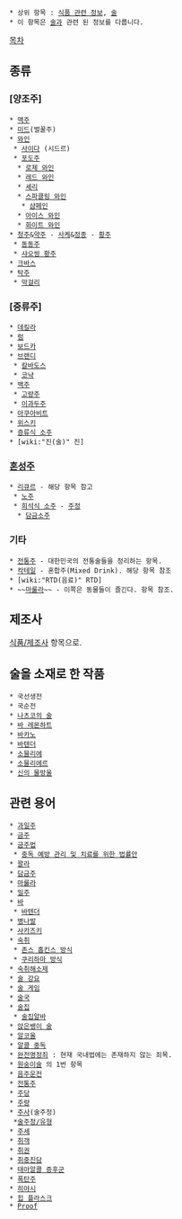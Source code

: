  * 상위 항목 : [[식품 관련 정보]], [[술]]
 * 이 항목은 [[술]]과 관련 된 정보를 다룹니다.

[[목차]]
== 종류 ==
=== [양조주] ===
 * [[맥주]]
 * [[미드]](벌꿀주)
 * [[와인]]
  * [[사이다]] (시드르)
  * [[포도주]]
   * [[로제 와인]]
   * [[레드 와인]]
   * [[셰리]]
   * [[스파클링 와인]]
    * [[샴페인]]
   * [[아이스 와인]]
   * [[화이트 와인]]
 * [[청주]]&[[약주]] - [[사케]]&[[정종]] - [[황주(중국술)|황주]]
  * [[동동주]]
  * [[샤오씽 황주]]
 * [[크바스]]
 * [[탁주]]
  * [[막걸리]]

=== [증류주] ===
 * [[데킬라]]
 * [[럼]]
 * [[보드카]]
 * [[브랜디]]
  * [[칼바도스]]
  * [[코냑]]
 * [[백주]]
  * [[고량주]]
  * [[이과두주]]
 * [[아쿠아비트]]
 * [[위스키]]
 * [[증류식 소주]]
 * [wiki:"진(술)" 진]

=== [[혼성주]] ===
 * [[리큐르]] - 해당 항목 참고
  * [[노주]]
  * [[희석식 소주]] - [[주정]]
   * [[담금소주]]

=== 기타 ===
 * [[전통주]] - 대한민국의 전통술들을 정리하는 항목.
 * [[칵테일]] - 혼합주(Mixed Drink). 해당 항목 참조
 * [wiki:"RTD(음료)" RTD]
 * ~~[[마룰라]]~~ - 이쪽은 동물들이 즐긴다. 항목 참조.
== 제조사 ==
[[식품/제조사]] 항목으로.

== 술을 소재로 한 작품 ==
 * 국선생전
 * 국순전
 * [[나츠코의 술]]
 * [[바 레몬하트]]
 * [[바카노]]
 * [[바텐더]]
 * [[소믈리에]]
 * [[소믈리에르]]
 * [[신의 물방울]]

== 관련 용어 ==
 * [[과일주]]
 * [[금주]]
 * [[금주법]]
  * [[중독 예방 관리 및 치료를 위한 법률안]]
 * [[꽐라]]
 * [[담금주]]
 * [[마룰라]]
 * [[밀주]]
 * [[바]]
  * [[바텐더]]
 * [[병나발]]
 * [[사카즈키]]
 * [[숙취]]
  * [[존스 홉킨스 방식]]
  * [[쿠리하마 방식]]
 * [[숙취해소제]]
 * [[술 강요]]
 * [[술 게임]]
 * [[술국]]
 * [[술집]]
  * [[술집알바]]
 * [[앉은뱅이 술]]
 * [[알코올]]
 * [[알콜 중독]]
 * [[완전명정죄]] : 현재 국내법에는 존재하지 않는 죄목.
 * [[원숭이술]] 의 1번 항목
 * [[음주운전]]
 * [[전통주]]
 * [[주당]]
 * [[주량]]
 * [[주사]](술주정)
  *[[술주정/유형]]
 * [[주세]]
 * [[취객]]
 * [[취권]]
 * [[취중진담]]
 * [[태아알콜 증후군]]
 * [[폭탄주]]
 * [[히야시]]
 * [[힙 플라스크]]
 * [[Proof]]
